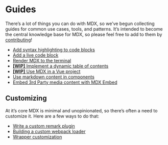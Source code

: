 # Guides

There’s a lot of things you can do with MDX, so we’ve begun collecting guides
for common use cases, tools, and patterns.
It’s intended to become the central knowledge base for MDX, so please feel free
to add to them by [contributing](/contributing)!

- [Add syntax highlighting to code blocks](/guides/syntax-highlighting)
- [Add a live code block](/guides/live-code)
- [Render MDX to the terminal](/guides/terminal)
- [**\[WIP\]** Implement a dynamic table of contents](/guides/table-of-contents)
- [**\[WIP\]** Use MDX in a Vue project](/guides/vue)
- [Use markdown content in components](/guides/markdown-in-components)
- [Embed 3rd Party media content with MDX Embed](/guides/mdx-embed)

## Customizing

At it’s core MDX is minimal and unopinionated, so there’s often a need to
customize it.
Here are a few ways to do that:

- [Write a custom remark plugin](/guides/writing-a-plugin)
- [Building a custom webpack loader](/guides/custom-loader)
- [Wrapper customization](/guides/wrapper-customization)
